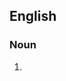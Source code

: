 {{also|money-grubbers}}

==English==

===Noun===
{{head|en|noun form}}

# {{plural of|en|moneygrubber}}
